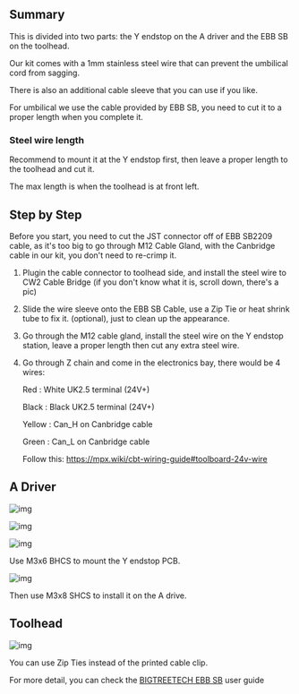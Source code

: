 ## Summary
This is divided into two parts: the Y endstop on the A driver and the EBB SB on the toolhead.

Our kit comes with a 1mm stainless steel wire that can prevent the umbilical cord from sagging.

There is also an additional cable sleeve that you can use if you like.

For umbilical we use the cable provided by EBB SB, you need to cut it to a proper length when you complete it. 

### Steel wire length

Recommend to mount it at the Y endstop first, then leave a proper length to the toolhead and cut it.

The max length is when the toolhead is at front left. 



## Step by Step
Before you start, you need to cut the JST connector off of EBB SB2209 cable, as it's too big to go through M12 Cable Gland, with the Canbridge cable in our kit, you don't need to re-crimp it.

1. Plugin the cable connector to toolhead side, and install the steel wire to CW2 Cable Bridge (if you don't know what it is, scroll down, there's a pic)

2. Slide the wire sleeve onto the EBB SB Cable, use a Zip Tie or heat shrink tube to fix it. (optional), just to clean up the appearance.

3. Go through the M12 cable gland, install the steel wire on the Y endstop station, leave a proper length then cut any extra steel wire.

4. Go through Z chain and come in the electronics bay, there would be 4 wires:

   Red : White UK2.5 terminal (24V+)

   Black : Black UK2.5 terminal (24V+)

   Yellow : Can_H on Canbridge cable

   Green : Can_L on Canbridge cable

   Follow this: https://mpx.wiki/cbt-wiring-guide#toolboard-24v-wire


## A Driver

![img](https://img.mpx.wiki/i/2023/12/03/656b78cae9471.webp)

![img](https://img.mpx.wiki/i/2023/12/03/656b78cae6433.webp)

![img](https://img.mpx.wiki/i/2023/12/03/656b78c96e866.webp)

Use M3x6 BHCS to mount the Y endstop PCB.

![img](https://img.mpx.wiki/i/2023/12/03/656b78cb74339.webp)

Then use M3x8 SHCS to install it on the A drive.

## Toolhead

![img](https://img.mpx.wiki/i/2023/12/03/656b78cbe7743.webp)

You can use Zip Ties instead of the printed cable clip.

For more detail, you can check the [BIGTREETECH EBB SB](https://github.com/bigtreetech/EBB/blob/master/EBB%20SB2240_2209%20CAN/Build%20Guide/EBB%20SB2240%202209%20CAN%20v1.0%20Build%20Guide.pdf) user guide
